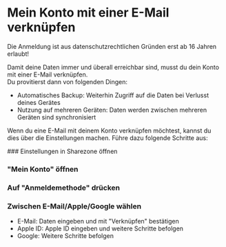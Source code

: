 
# Mein Konto mit einer E-Mail verknüpfen

<Callout type="warning">
  Die Anmeldung ist aus datenschutzrechtlichen Gründen erst ab 16 Jahren erlaubt!
</Callout>

Damit deine Daten immer und überall erreichbar sind, musst du dein Konto mit einer E-Mail verknüpfen.  
Du provitierst dann von folgenden Dingen:

- Automatisches Backup: Weiterhin Zugriff auf die Daten bei Verlusst deines Gerätes
- Nutzung auf mehreren Geräten: Daten werden zwischen mehreren Geräten sind synchronisiert

Wenn du eine E-Mail mit deinem Konto verknüpfen möchtest, kannst du dies über die Einstellungen machen.
Führe dazu folgende Schritte aus:

<Steps>
  ### Einstellungen in Sharezone öffnen

  ### "Mein Konto" öffnen

  ### Auf "Anmeldemethode" drücken

  ### Zwischen E-Mail/Apple/Google wählen 
  - E-Mail: Daten eingeben und mit "Verknüpfen" bestätigen
  - Apple ID: Apple ID eingeben und weitere Schritte befolgen
  - Google: Weitere Schritte befolgen
  
</Steps>
